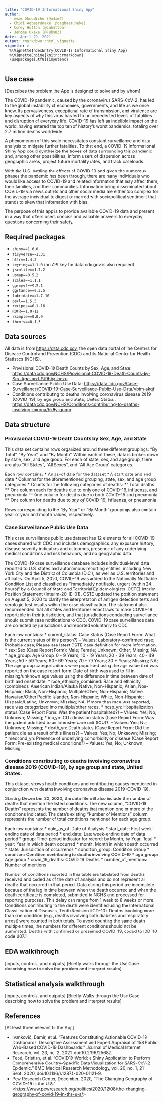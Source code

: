 ```yaml
---
title: "COVID-19 Informational Shiny App"
author:
  - Adim Okwudishu (@adim7)
  - Chidi Agbaeruneke (@cagbaeruneke)
  - Corey Hutton (@cahutton)
  - Jerome Okeke (@Fubu83)
date: 'April 29, 2021'
output: rmarkdown::html_vignette
vignette: >
  %\VignetteIndexEntry{COVID-19 Informational Shiny App}
  %\VignetteEngine{knitr::rmarkdown}
  \usepackage[utf8]{inputenc}
---
```


## Use case

[Describes the problem the App is designed to solve and by whom]

The COVID-19 pandemic, caused by the coronavirus SARS-CoV-2, has led to the global instability of economies, governments, and life as we once knew. Its pervasiveness, exceptional rate of transmission, and virulence are key aspects of why this virus has led to unprecedented levels of fatalities and disruption of everyday life. COVID-19 has left an indelible impact on the world, having entered the top ten of history's worst pandemics, totaling over 2.7 million deaths worldwide.

A phenomenon of this scale necessitates constant surveillance and data analysis to mitigate further fatalities. To that end, a COVID-19 Informational Shiny App could synthesize the troves of data surrounding this pandemic and, among other possibilities, inform users of dispersion across geographic areas, project future mortality rates, and track caseloads.

With the U.S. battling the effects of COVID-19 and given the numerous phases the pandemic has been through, there are many individuals who would like access to COVID-19 and related information that may affect them, their families, and their communities. Information being disseminated about COVID-19 via news outlets and other social media are either too complex for the average individual to digest or marred with sociopolitical sentiment that stands to skew that information with bias.

The purpose of this app is to provide available COVID-19 data and present in a way that offers users concise and valuable answers to everyday questions concerning their safety.


## Required packages

* `shiny==1.6.0`
* `tidyverse==1.31`
* `httr==1.4.2`
* `keyring==1.1.0` (an API key for data.cdc.gov is also required)
* `jsonlite==1.7.2`
* `usmap==0.5.2`
* `scales==1.1.1`
* `ggrepel==0.9.1`
* `ggstance==0.3.5`
* `lubridate==1.7.10`
* `pscl==1.5.5`
* `recipes==0.1.16`
* `ROCR==1.0-11`
* `rsample==0.0.9`
* `themis==0.1.3`


## Data sources

All data is from [https://data.cdc.gov](data.cdc.gov), the open data portal of the Centers for Disease Control and Prevention (CDC) and its National Center for Health Statistics (NCHS).

* Provisional COVID-19 Death Counts by Sex, Age, and State: [https://data.cdc.gov/NCHS/Provisional-COVID-19-Death-Counts-by-Sex-Age-and-S/9bhg-hcku]()
* Case Surveillance Public Use Data: [https://data.cdc.gov/Case-Surveillance/COVID-19-Case-Surveillance-Public-Use-Data/vbim-akqf]()
* Conditions contributing to deaths involving coronavirus disease 2019 (COVID-19), by age group and state, United States.: [https://data.cdc.gov/NCHS/Conditions-contributing-to-deaths-involving-corona/hk9y-quqm]()


## Data structure

### Provisional COVID-19 Death Counts by Sex, Age, and State

This data set contains rows organized around three different groupings: "By Total", "By Year", and "By Month". Within each of these, data is broken down by state, sex, and age group. For each of state, sex, and age group, there are also "All States", "All Sexes", and "All Age Group" categories.

Each row contains:
* An as-of date for the dataset
* A start date and end date
* Columns for the aforementioned grouping, state, sex, and age group categories
* Counts for the following categories of deaths:
** Total deaths
** One column each for deaths due to only one of COVID-19, influenza, and pneumonia
** One column for deaths due to both COVID-19 and pneumonia
** One column for deaths due to _any of_ COVID-19, influenza, or pneumonia

Rows corresponding to the "By Year" or "By Month" groupings also contain year or year and month values, respectively.


### Case Surveillance Public Use Data

This case surveillance public use dataset has 12 elements for all COVID-19 cases shared with CDC and includes demographics, any exposure history, disease severity indicators and outcomes, presence of any underlying medical conditions and risk behaviors, and no geographic data.

The COVID-19 case surveillance database includes individual-level data reported to U.S. states and autonomous reporting entities, including New York City and the District of Columbia (D.C.), as well as U.S. territories and affiliates. On April 5, 2020, COVID-19 was added to the Nationally Notifiable Condition List and classified as “immediately notifiable, urgent (within 24 hours)” by a Council of State and Territorial Epidemiologists (CSTE) Interim Position Statement (Interim-20-ID-01). CSTE updated the position statement on August 5, 2020 to clarify the interpretation of antigen detection tests and serologic test results within the case classification. The statement also recommended that all states and territories enact laws to make COVID-19 reportable in their jurisdiction, and that jurisdictions conducting surveillance should submit case notifications to CDC. COVID-19 case surveillance data are collected by jurisdictions and reported voluntarily to CDC.

Each row contains:
* current_status: Case Status (Case Report Form: What is the current status of this person?) -- Values: Laboratory-confirmed case; Probable case; Please see latest CSTE case definition for more information.
* sex: Sex (Case Report Form): Male; Female; Unknown; Other; Missing; NA
* age_group: Age Group: 0 - 9 Years; 10 - 19 Years; 20 - 39 Years; 40 - 49 Years; 50 - 59 Years; 60 - 69 Years; 70 - 79 Years; 80 + Years; Missing; NA; The age group categorizations were populated using the age value that was reported on the case report form. Date of birth was used to fill in missing/unknown age values using the difference in time between date of birth and onset date.
* race_ethnicity_combined: Race and ethnicity (combined): American Indian/Alaska Native, Non-Hispanic; Asian, Non-Hispanic; Black, Non-Hispanic; Multiple/Other, Non-Hispanic; Native Hawaiian/Other Pacific Islander, Non-Hispanic; White, Non-Hispanic; Hispanic/Latino; Unknown; Missing; NA. If more than race was reported, race was categorized into multiple/other races.
* hosp_yn: Hospitalization status (Case Report Form: Was the patient hospitalized?) -- Values: Yes; No; Unknown; Missing;
* icu_yn:ICU admission status (Case Report Form: Was the patient admitted to an intensive care unit (ICU)?) -- Values: Yes; No; Unknown; Missing;
* death_yn: Death status (Case Report Form: Did the patient die as a result of this illness?) -- Values: Yes; No; Unknown; Missing;
* medcond_yn: Presence of underlying comorbidity or disease (Case Report Form: Pre-existing medical conditions?) -- Values: Yes; No; Unknown; Missing;

### Conditions contributing to deaths involving coronavirus disease 2019 (COVID-19), by age group and state, United States.

This dataset shows health conditions and contributing causes mentioned in conjunction with deaths involving coronavirus disease 2019 (COVID-19).

Starting December 23, 2020, the data file will also include the number of deaths that mention the listed conditions. The new column, “COVID-19 Deaths” represents the number of deaths that mention one or more of the conditions indicated. The data's existing “Number of Mentions” column represents the number of total conditions mentioned for each age group.

Each row contains:
* date_as_of: Date of Analysis
* start_date: First week-ending date of data period 
* end_date: Last week-ending date of data period
* group: Time-period indicator for record: by Month, by Year, Total
* year: Year in which death occurred
* month: Month in which death occurred
* state: Jurisdiction of occurrence
* condition_group: Condition Group
* condition: Condition contributing to deaths involving COVID-19
* age_group: Age group
* covid_19_deaths: COVID 19 Deaths
* number_of_mentions: Number of mentions

Number of conditions reported in this table are tabulated from deaths received and coded as of the date of analysis and do not represent all deaths that occurred in that period. Data during this period are incomplete because of the lag in time between when the death occurred and when the death certificate is completed, submitted to NCHS and processed for reporting purposes. This delay can range from 1 week to 8 weeks or more. Conditions contributing to the death were identified using the International Classification of Diseases, Tenth Revision (ICD-10). Deaths involving more than one condition (e.g., deaths involving both diabetes and respiratory arrest) were counted in both totals. To avoid counting the same death multiple times, the numbers for different conditions should not be summated. Deaths with confirmed or presumed COVID-19, coded to ICD–10 code U07.1

## EDA walkthrough

[inputs, controls, and outputs]
[Briefly walks through the Use Case describing how to solve the problem and interpret results]



## Statistical analysis walkthrough

[inputs, controls, and outputs]
[Briefly Walks through the Use Case describing how to solve the problem and interpret results]


## References

[At least three relevant to the App]

* Ivanković, Damir, et al. “Features Constituting Actionable COVID-19 Dashboards: Descriptive Assessment and Expert Appraisal of 158 Public Web-Based COVID-19 Dashboards.” Journal of Medical Internet Research, vol. 23, no. 2, 2021, doi:10.2196/25682. 
* Tebé, Cristian, et al. “COVID19-World: a Shiny Application to Perform Comprehensive Country-Specific Data Visualization for SARS-CoV-2 Epidemic.” BMC Medical Research Methodology, vol. 20, no. 1, 21 Sept. 2020, doi:10.1186/s12874-020-01121-9. 
* Pew Research Center, December, 2020, “The Changing Geography of COVID-19 in the U.S.” <[https://www.pewresearch.org/politics/2020/12/08/the-changing-geography-of-covid-19-in-the-u-s/]()>

